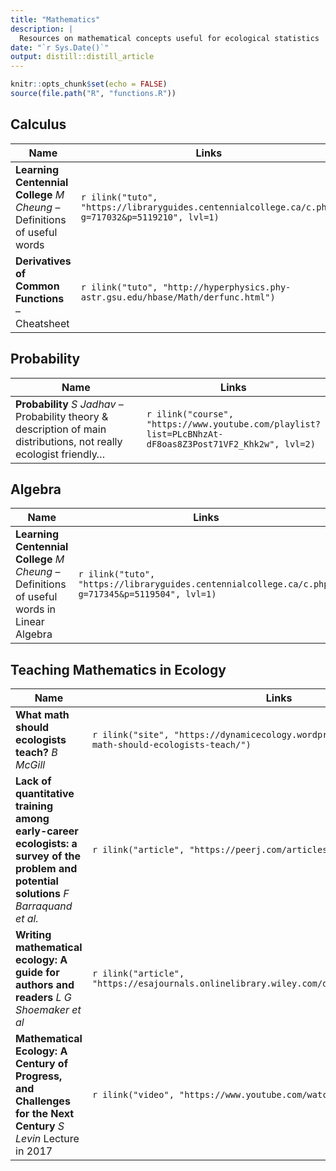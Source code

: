 ```yaml
---
title: "Mathematics"
description: |
  Resources on mathematical concepts useful for ecological statistics
date: "`r Sys.Date()`"
output: distill::distill_article
---
```


```r
knitr::opts_chunk$set(echo = FALSE)
source(file.path("R", "functions.R"))
```

## Calculus

| Name                                      | Links |
|-------------------------------------------|-------|
|**Learning Centennial College** *M Cheung* -- Definitions of useful words|`r ilink("tuto", "https://libraryguides.centennialcollege.ca/c.php?g=717032&p=5119210", lvl=1)`|
|**Derivatives of Common Functions** -- Cheatsheet|`r ilink("tuto", "http://hyperphysics.phy-astr.gsu.edu/hbase/Math/derfunc.html")`|


## Probability

| Name                                      | Links |
|-------------------------------------------|-------|
|**Probability** *S Jadhav* -- Probability theory & description of main distributions, not really ecologist friendly...|`r ilink("course", "https://www.youtube.com/playlist?list=PLcBNhzAt-dF8oas8Z3Post71VF2_Khk2w", lvl=2)`|


## Algebra

| Name                                      | Links |
|-------------------------------------------|-------|
|**Learning Centennial College** *M Cheung* -- Definitions of useful words in Linear Algebra|`r ilink("tuto", "https://libraryguides.centennialcollege.ca/c.php?g=717345&p=5119504", lvl=1)`|



## Teaching Mathematics in Ecology
| Name                                      | Links |
|-------------------------------------------|-------|
|**What math should ecologists teach?** *B McGill* |`r ilink("site", "https://dynamicecology.wordpress.com/2014/10/20/what-math-should-ecologists-teach/")`|
|**Lack of quantitative training among early-career ecologists: a survey of the problem and potential solutions** *F Barraquand et al.* |`r ilink("article", "https://peerj.com/articles/285/")`|
|**Writing mathematical ecology: A guide for authors and readers** *L G Shoemaker et al* |`r ilink("article", "https://esajournals.onlinelibrary.wiley.com/doi/full/10.1002/ecs2.3701")`|
|**Mathematical Ecology: A Century of Progress, and Challenges for the Next Century** *S Levin* Lecture in 2017|`r ilink("video", "https://www.youtube.com/watch?v=m6F6MRrDtrQ")`|

